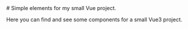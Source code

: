
<Meta title="Configure your project" />

<div className="sb-container">
  <div className='sb-section-title'>
    # Simple elements for my small Vue project.

   Here you can find and see some components for a small Vue3 project.
  </div>
</div>
